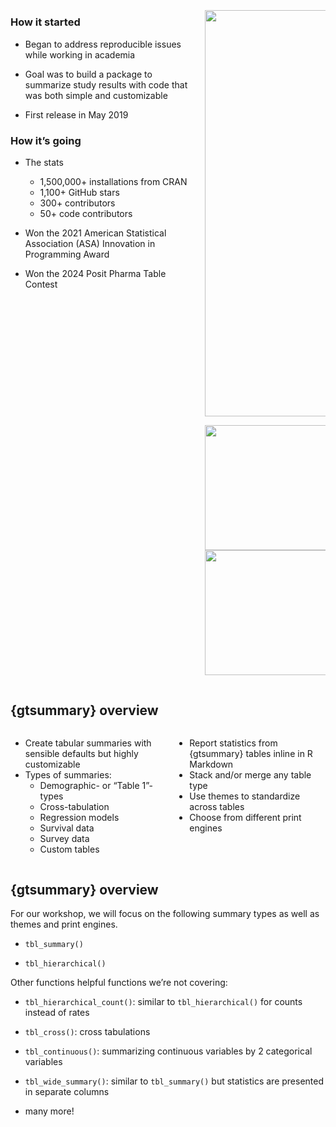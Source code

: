 
##

::: {.columns}
::: {.column width="60%"}

### How it started

::: small

- Began to address reproducible issues while working in academia

- Goal was to build a package to summarize study results with code that was [both simple and customizable]{.emphasis}

- First release in May 2019

:::

::: {.fragment}

### How it's going

::: small

- The stats

  - [1,500,000+ installations]{.emphasis} from CRAN
  - 1,100+ GitHub stars
  - 300+ contributors 
  - 50+ code contributors
  
- Won the 2021 American Statistical Association (ASA) Innovation in Programming Award

- Won the 2024 Posit Pharma Table Contest

:::
:::

:::
::: {.column width="40%"}

<img src="images/gtsummary-logo.png" width="650"/>


<img src="images/asa.png" width="200"/><img src="images/posit.png" width="200"/>

:::
:::


## {gtsummary} overview

::: {.columns}
::: {.column width="50%"}
-   Create [tabular summaries]{.emphasis} with sensible defaults but highly customizable
-   Types of summaries:
    -   Demographic- or "Table 1"-types
    -   Cross-tabulation
    -   Regression models
    -   Survival data
    -   Survey data
    -   Custom tables
:::

::: {.column width="50%"}
-   Report statistics from {gtsummary} tables [inline]{.emphasis} in R Markdown
-   Stack and/or merge any table type
-   Use [themes]{.emphasis} to standardize across tables
-   Choose from different [print engines]{.emphasis}
:::
:::


## {gtsummary} overview

For our workshop, we will focus on the following summary types as well as [themes]{.emphasis} and  [print engines]{.emphasis}.

- `tbl_summary()`

- `tbl_hierarchical()`

::: {.fragment}

Other functions helpful functions we're not covering:

::: {.small}

- `tbl_hierarchical_count()`: similar to `tbl_hierarchical()` for counts instead of rates

- `tbl_cross()`: cross tabulations

- `tbl_continuous()`: summarizing continuous variables by 2 categorical variables

- `tbl_wide_summary()`: similar to `tbl_summary()` but statistics are presented in separate columns

- many more!

:::
:::
